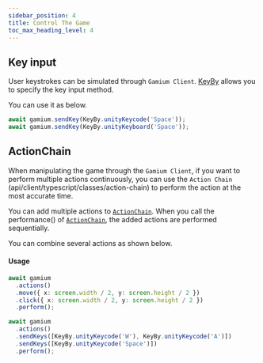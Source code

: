 ```yaml
---
sidebar_position: 4
title: Control The Game
toc_max_heading_level: 4
---
```


## Key input

User keystrokes can be simulated through `Gamium Client`.
[KeyBy](api/client/typescript/classes/key-by) allows you to specify the key input method.

You can use it as below.

```ts
await gamium.sendKey(KeyBy.unityKeycode('Space'));
await gamium.sendKey(KeyBy.unityKeyboard('Space'));
```

## ActionChain

When manipulating the game through the `Gamium Client`, if you want to perform multiple actions continuously, you can use the `Action Chain` (api/client/typescript/classes/action-chain) to perform the action at the most accurate time.

You can add multiple actions to [`ActionChain`](api/client/typescript/classes/action-chain). When you call the performance() of [`ActionChain`](api/client/typescript/classes/action-chain), the added actions are performed sequentially.

You can combine several actions as shown below.

#### Usage

```ts
await gamium
  .actions()
  .move({ x: screen.width / 2, y: screen.height / 2 })
  .click({ x: screen.width / 2, y: screen.height / 2 })
  .perform();

await gamium
  .actions()
  .sendKeys([KeyBy.unityKeycode('W'), KeyBy.unityKeycode('A')])
  .sendKeys([KeyBy.unityKeycode('Space')])
  .perform();
```
